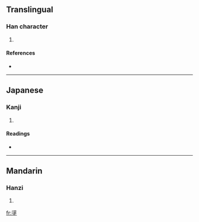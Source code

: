 ==Translingual==

===Han character===
{{Han char|rn=32|rad=土|as=10|sn=13|four=3610<sub>4</sub>|canj=水土土 (EGG), X水土土 (XEGG)}}

# {{defn|Han|sort=土10}}

====References====
* {{Han ref|kx=0236.190|dkj=05358|dj=0474.100|hdz=10474.070|uh=5863|ud=22627|bh=DCF0|bd=56560}}

----

==Japanese==

===Kanji===
{{ja-kanji|grade=|rs=土10}}

# {{defn|Japanese}}

====Readings====
* {{ja-readings|on=[[てい]] (tei), [[ちょう]] (chō)|kun=[[とほる]] (tohoru)}}

----

==Mandarin==

===Hanzi===
{{cmn-hanzi|pin=[[chěng]] ([[cheng3]]), [[xuān]] ([[xuan1]])|wg=ch'eng<sup>3</sup>, hsüan<sup>1</sup>}}

# {{defn|Mandarin}}

[[fr:塣]]